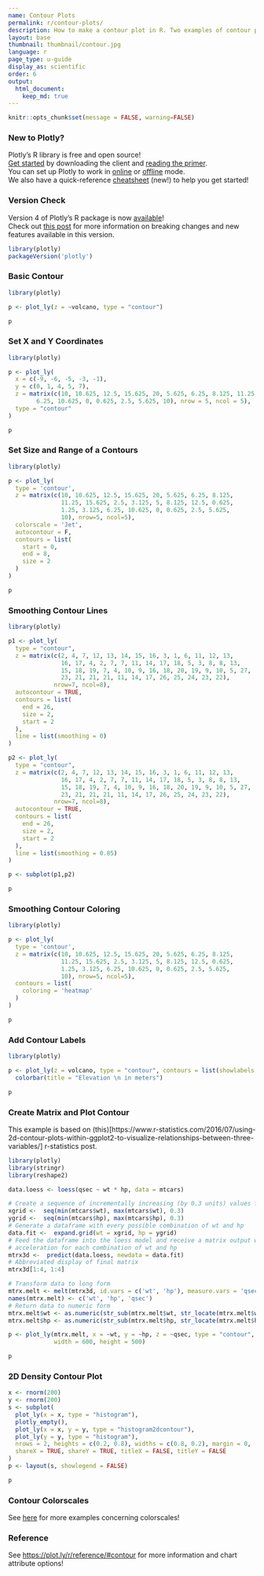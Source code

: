 ```yaml
---
name: Contour Plots
permalink: r/contour-plots/
description: How to make a contour plot in R. Two examples of contour plots of matrices and 2D distributions.
layout: base
thumbnail: thumbnail/contour.jpg
language: r
page_type: u-guide
display_as: scientific
order: 6
output:
  html_document:
    keep_md: true
---
```


```r
knitr::opts_chunk$set(message = FALSE, warning=FALSE)
```
### New to Plotly?

Plotly's R library is free and open source!<br>
[Get started](https://plot.ly/r/getting-started/) by downloading the client and [reading the primer](https://plot.ly/r/getting-started/).<br>
You can set up Plotly to work in [online](https://plot.ly/r/getting-started/#hosting-graphs-in-your-online-plotly-account) or [offline](https://plot.ly/r/offline/) mode.<br>
We also have a quick-reference [cheatsheet](https://images.plot.ly/plotly-documentation/images/r_cheat_sheet.pdf) (new!) to help you get started!

### Version Check

Version 4 of Plotly's R package is now [available](https://plot.ly/r/getting-started/#installation)!<br>
Check out [this post](http://moderndata.plot.ly/upgrading-to-plotly-4-0-and-above/) for more information on breaking changes and new features available in this version.
```r
library(plotly)
packageVersion('plotly')
```

### Basic Contour

```r
library(plotly)

p <- plot_ly(z = ~volcano, type = "contour")

p
```

### Set X and Y Coordinates

```r
library(plotly)

p <- plot_ly(
  x = c(-9, -6, -5, -3, -1), 
  y = c(0, 1, 4, 5, 7), 
  z = matrix(c(10, 10.625, 12.5, 15.625, 20, 5.625, 6.25, 8.125, 11.25, 15.625, 2.5, 3.125, 5, 8.125, 12.5, 0.625, 1.25, 3.125,
        6.25, 10.625, 0, 0.625, 2.5, 5.625, 10), nrow = 5, ncol = 5), 
  type = "contour" 
)

p
```

### Set Size and Range of a Contours

```r
library(plotly)

p <- plot_ly(
  type = 'contour',
  z = matrix(c(10, 10.625, 12.5, 15.625, 20, 5.625, 6.25, 8.125, 
               11.25, 15.625, 2.5, 3.125, 5, 8.125, 12.5, 0.625, 
               1.25, 3.125, 6.25, 10.625, 0, 0.625, 2.5, 5.625, 
               10), nrow=5, ncol=5),
  colorscale = 'Jet',
  autocontour = F,
  contours = list(
    start = 0,
    end = 8,
    size = 2
  )
)

p
```

### Smoothing Contour Lines

```r
library(plotly)

p1 <- plot_ly(
  type = "contour", 
  z = matrix(c(2, 4, 7, 12, 13, 14, 15, 16, 3, 1, 6, 11, 12, 13, 
               16, 17, 4, 2, 7, 7, 11, 14, 17, 18, 5, 3, 8, 8, 13, 
               15, 18, 19, 7, 4, 10, 9, 16, 18, 20, 19, 9, 10, 5, 27, 
               23, 21, 21, 21, 11, 14, 17, 26, 25, 24, 23, 22), 
             nrow=7, ncol=8), 
  autocontour = TRUE, 
  contours = list(
    end = 26, 
    size = 2, 
    start = 2
  ), 
  line = list(smoothing = 0)
)

p2 <- plot_ly(
  type = "contour", 
  z = matrix(c(2, 4, 7, 12, 13, 14, 15, 16, 3, 1, 6, 11, 12, 13, 
               16, 17, 4, 2, 7, 7, 11, 14, 17, 18, 5, 3, 8, 8, 13, 
               15, 18, 19, 7, 4, 10, 9, 16, 18, 20, 19, 9, 10, 5, 27, 
               23, 21, 21, 21, 11, 14, 17, 26, 25, 24, 23, 22), 
             nrow=7, ncol=8),
  autocontour = TRUE, 
  contours = list(
    end = 26, 
    size = 2, 
    start = 2
  ), 
  line = list(smoothing = 0.85)
) 

p <- subplot(p1,p2)

p
```

### Smoothing Contour Coloring

```r
library(plotly)

p <- plot_ly(
  type = 'contour',
  z = matrix(c(10, 10.625, 12.5, 15.625, 20, 5.625, 6.25, 8.125, 
               11.25, 15.625, 2.5, 3.125, 5, 8.125, 12.5, 0.625, 
               1.25, 3.125, 6.25, 10.625, 0, 0.625, 2.5, 5.625, 
               10), nrow=5, ncol=5),
  contours = list(
    coloring = 'heatmap'
  )
)

p
```

### Add Contour Labels

```r
library(plotly)

p <- plot_ly(z = volcano, type = "contour", contours = list(showlabels = TRUE)) %>%
  colorbar(title = "Elevation \n in meters")

p
```

### Create Matrix and Plot Contour
This example is based on (this)[https://www.r-statistics.com/2016/07/using-2d-contour-plots-within-ggplot2-to-visualize-relationships-between-three-variables/] r-statistics post.

```r
library(plotly)
library(stringr)
library(reshape2)

data.loess <- loess(qsec ~ wt * hp, data = mtcars)

# Create a sequence of incrementally increasing (by 0.3 units) values for both wt and hp
xgrid <-  seq(min(mtcars$wt), max(mtcars$wt), 0.3)
ygrid <-  seq(min(mtcars$hp), max(mtcars$hp), 0.3)
# Generate a dataframe with every possible combination of wt and hp
data.fit <-  expand.grid(wt = xgrid, hp = ygrid)
# Feed the dataframe into the loess model and receive a matrix output with estimates of
# acceleration for each combination of wt and hp
mtrx3d <-  predict(data.loess, newdata = data.fit)
# Abbreviated display of final matrix
mtrx3d[1:4, 1:4]

# Transform data to long form
mtrx.melt <- melt(mtrx3d, id.vars = c('wt', 'hp'), measure.vars = 'qsec')
names(mtrx.melt) <- c('wt', 'hp', 'qsec')
# Return data to numeric form
mtrx.melt$wt <- as.numeric(str_sub(mtrx.melt$wt, str_locate(mtrx.melt$wt, '=')[1,1] + 1))
mtrx.melt$hp <- as.numeric(str_sub(mtrx.melt$hp, str_locate(mtrx.melt$hp, '=')[1,1] + 1))

p <- plot_ly(mtrx.melt, x = ~wt, y = ~hp, z = ~qsec, type = "contour", 
             width = 600, height = 500)

p
```

### 2D Density Contour Plot

```r
x <- rnorm(200)
y <- rnorm(200)
s <- subplot(
  plot_ly(x = x, type = "histogram"),
  plotly_empty(),
  plot_ly(x = x, y = y, type = "histogram2dcontour"),
  plot_ly(y = y, type = "histogram"),
  nrows = 2, heights = c(0.2, 0.8), widths = c(0.8, 0.2), margin = 0,
  shareX = TRUE, shareY = TRUE, titleX = FALSE, titleY = FALSE
)
p <- layout(s, showlegend = FALSE)

p
```

### Contour Colorscales

See [here](https://plot.ly/r/colorscales/) for more examples concerning colorscales!

### Reference

See [https://plot.ly/r/reference/#contour](https://plot.ly/r/reference/#contour) for more information and chart attribute options!
